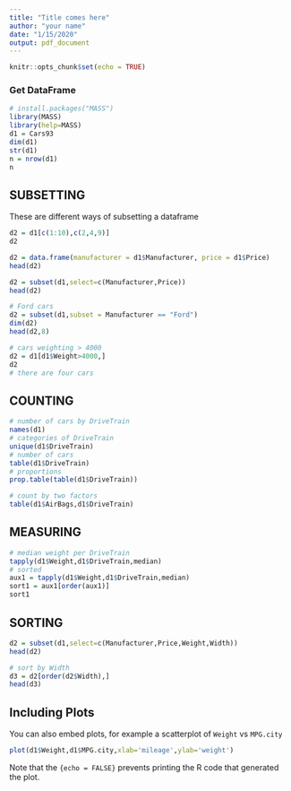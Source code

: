 ```yaml
---
title: "Title comes here"
author: "your name"
date: "1/15/2020"
output: pdf_document
---
```


```r
knitr::opts_chunk$set(echo = TRUE)
```

### Get DataFrame
```r
# install.packages("MASS")
library(MASS)
library(help=MASS)
d1 = Cars93
dim(d1)
str(d1)
n = nrow(d1)
n
```

\newpage
## SUBSETTING

These are different ways of subsetting a dataframe
```r
d2 = d1[c(1:10),c(2,4,9)]
d2

d2 = data.frame(manufacturer = d1$Manufacturer, price = d1$Price)
head(d2)

d2 = subset(d1,select=c(Manufacturer,Price))
head(d2)

# Ford cars
d2 = subset(d1,subset = Manufacturer == "Ford")
dim(d2)
head(d2,8)

# cars weighting > 4000 
d2 = d1[d1$Weight>4000,]
d2
# there are four cars
```

## COUNTING
```r
# number of cars by DriveTrain
names(d1)
# categories of DriveTrain
unique(d1$DriveTrain)
# number of cars
table(d1$DriveTrain)
# proportions
prop.table(table(d1$DriveTrain))

# count by two factors
table(d1$AirBags,d1$DriveTrain)
```

## MEASURING
```r
# median weight per DriveTrain
tapply(d1$Weight,d1$DriveTrain,median)
# sorted
aux1 = tapply(d1$Weight,d1$DriveTrain,median)
sort1 = aux1[order(aux1)]
sort1
```
## SORTING
```r
d2 = subset(d1,select=c(Manufacturer,Price,Weight,Width))
head(d2)

# sort by Width
d3 = d2[order(d2$Width),]
head(d3)
```

\newpage
## Including Plots

You can also embed plots, for example a scatterplot of `Weight` vs `MPG.city`
\vspace{0.75cm}

```r
plot(d1$Weight,d1$MPG.city,xlab='mileage',ylab='weight')
```
\vspace{0.5cm}

Note that the `{echo = FALSE}`
prevents printing the R code that generated the plot.
